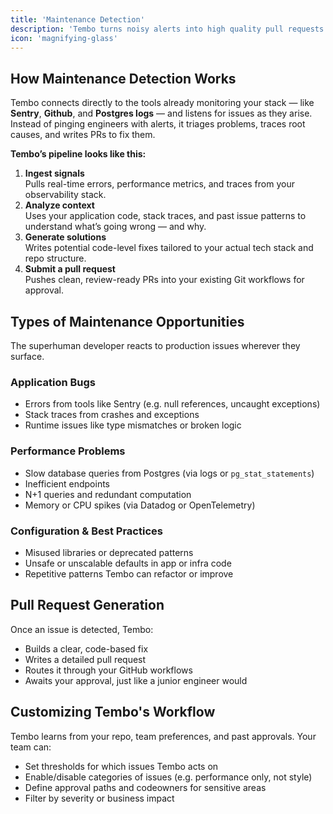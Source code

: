 ```yaml
---
title: 'Maintenance Detection'
description: 'Tembo turns noisy alerts into high quality pull requests — automatically. '
icon: 'magnifying-glass'
---
```


## How Maintenance Detection Works

Tembo connects directly to the tools already monitoring your stack — like **Sentry**, **Github**, and **Postgres logs** — and listens for issues as they arise. Instead of pinging engineers with alerts, it triages problems, traces root causes, and writes PRs to fix them.

**Tembo’s pipeline looks like this:**

1. **Ingest signals**\
   Pulls real-time errors, performance metrics, and traces from your observability stack.
2. **Analyze context**\
   Uses your application code, stack traces, and past issue patterns to understand what’s going wrong — and why.
3. **Generate solutions**\
   Writes potential code-level fixes tailored to your actual tech stack and repo structure.
4. **Submit a pull request**\
   Pushes clean, review-ready PRs into your existing Git workflows for approval.

## Types of Maintenance Opportunities

The superhuman developer reacts to production issues wherever they surface.

### Application Bugs

- Errors from tools like Sentry (e.g. null references, uncaught exceptions)
- Stack traces from crashes and exceptions
- Runtime issues like type mismatches or broken logic

### Performance Problems

- Slow database queries from Postgres (via logs or `pg_stat_statements`)
- Inefficient endpoints
- N\+1 queries and redundant computation
- Memory or CPU spikes (via Datadog or OpenTelemetry)

### Configuration & Best Practices

- Misused libraries or deprecated patterns
- Unsafe or unscalable defaults in app or infra code
- Repetitive patterns Tembo can refactor or improve

## Pull Request Generation

Once an issue is detected, Tembo:

- Builds a clear, code-based fix
- Writes a detailed pull request
- Routes it through your GitHub workflows
- Awaits your approval, just like a junior engineer would

## Customizing Tembo's Workflow

Tembo learns from your repo, team preferences, and past approvals. Your team can:

- Set thresholds for which issues Tembo acts on
- Enable/disable categories of issues (e.g. performance only, not style)
- Define approval paths and codeowners for sensitive areas
- Filter by severity or business impact
